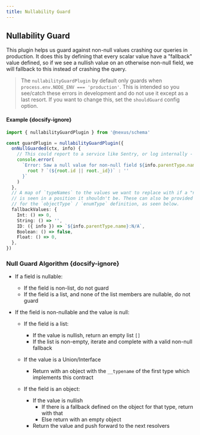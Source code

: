 ```yaml
---
title: Nullability Guard
---
```


## Nullability Guard

This plugin helps us guard against non-null values crashing our queries in production. It does this by defining that every scalar value have a "fallback" value defined, so if we see a nullish value on an otherwise non-null field, we will fallback to this instead of crashing the query.

<div >
<div class="NextIs Warn"></div>

> The `nullabilityGuardPlugin` by default only guards when `process.env.NODE_ENV === 'production'`. This is intended so you see/catch these errors in development and do not use it except as a last resort. If you want to change this, set the `shouldGuard` config option.

#### Example {docsify-ignore}

```ts
import { nullabilityGuardPlugin } from '@nexus/schema'

const guardPlugin = nullabilityGuardPlugin({
  onNullGuarded(ctx, info) {
    // This could report to a service like Sentry, or log internally - up to you!
    console.error(
      `Error: Saw a null value for non-null field ${info.parentType.name}.${info.fieldName} ${
        root ? `(${root.id || root._id})` : ''
      }`
    )
  },
  // A map of `typeNames` to the values we want to replace with if a "null" value
  // is seen in a position it shouldn't be. These can also be provided as a config property
  // for the `objectType` / `enumType` definition, as seen below.
  fallbackValues: {
    Int: () => 0,
    String: () => '',
    ID: ({ info }) => `${info.parentType.name}:N/A`,
    Boolean: () => false,
    Float: () => 0,
  },
})
```

### Null Guard Algorithm {docsify-ignore}

- If a field is nullable:

  - If the field is non-list, do not guard
  - If the field is a list, and none of the list members are nullable, do not guard

- If the field is non-nullable and the value is null:

  - If the field is a list:
    - If the value is nullish, return an empty list `[]`
    - If the list is non-empty, iterate and complete with a valid non-null fallback
  - If the value is a Union/Interface

    - Return with an object with the `__typename` of the first type which implements this contract

  - If the field is an object:
    - If the value is nullish
      - If there is a fallback defined on the object for that type, return with that
      - Else return with an empty object
    - Return the value and push forward to the next resolvers
